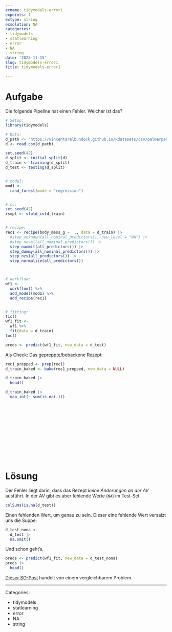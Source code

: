 ```yaml
---
exname: tidymodels-error1
expoints: 1
extype: string
exsolution: NA
categories:
- tidymodels
- statlearning
- error
- NA
- string
date: '2023-11-15'
slug: tidymodels-error1
title: tidymodels-error1

---
```





# Aufgabe

<!-- Schreiben Sie eine Vorlage für eine prädiktive Analyse mit Tidymodels! -->

Die folgende Pipeline hat einen Fehler. Welcher ist das?



```r
# Setup:
library(tidymodels)

# Data:
d_path <- "https://vincentarelbundock.github.io/Rdatasets/csv/palmerpenguins/penguins.csv"
d <- read.csv(d_path)

set.seed(42)
d_split <- initial_split(d)
d_train <- training(d_split)
d_test <- testing(d_split)


# model:
mod1 <-
  rand_forest(mode = "regression")


# cv:
set.seed(42)
rsmpl <- vfold_cv(d_train)


# recipe:
rec1 <- recipe(body_mass_g ~  ., data = d_train) |> 
  #step_unknown(all_nominal_predictors(), new_level = "NA") |> 
  #step_novel(all_nominal_predictors()) |> 
  step_naomit(all_predictors()) |> 
  step_dummy(all_nominal_predictors()) |> 
  step_nzv(all_predictors()) |> 
  step_normalize(all_predictors()) 



# workflow:
wf1 <-
  workflow() %>% 
  add_model(mod1) %>% 
  add_recipe(rec1)


# fitting:
tic()
wf1_fit <-
  wf1 %>% 
  fit(data = d_train)
toc()

preds <- predict(wf1_fit, new_data = d_test) 
```

Als Check: Das gepreppte/bebackene Rezept:

```r
rec1_prepped <- prep(rec1)
d_train_baked <- bake(rec1_prepped, new_data = NULL)
```


```r
d_train_baked |> 
  head()
```

```r
d_train_baked |> 
  map_int(~ sum(is.na(.)))
```


</br>
</br>
</br>
</br>
</br>
</br>
</br>
</br>
</br>
</br>

# Lösung


Der Fehler liegt darin, dass das Rezept *keine Änderungen an der AV* ausführt.
In der AV gibt es aber fehlende Werte (`NA`) im Test-Set.

```r
colSums(is.na(d_test))
```

Einen fehlenden Wert, um genau zu sein. Dieser eine fehlende Wert versalzt uns die Suppe:

```r
d_test_nona <-
  d_test |> 
  na.omit()
```


Und schon geht's.

```r
preds <- predict(wf1_fit, new_data = d_test_nona) 
preds |> 
  head()
```


[Dieser SO-Post](https://stackoverflow.com/questions/72333419/error-on-running-predict-in-tidymodels-error-in-dplyrselect-cant-su) handelt von einem vergleichbarem Problem.






---

Categories: 

- tidymodels
- statlearning
- error
- NA
- string

